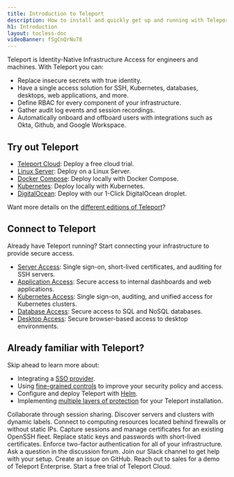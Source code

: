 ```yaml
---
title: Introduction to Teleport
description: How to install and quickly get up and running with Teleport.
h1: Introduction
layout: tocless-doc
videoBanner: fSgCnQrNu78
---
```


Teleport is Identity-Native Infrastructure Access for engineers and machines. With Teleport you can:

- Replace insecure secrets with true identity.
- Have a single access solution for SSH, Kubernetes, databases, desktops, web applications, and more.
- Define RBAC for every component of your infrastructure.
- Gather audit log events and session recordings.
- Automatically onboard and offboard users with integrations such as Okta, Github, and Google Workspace.

## Try out Teleport

- [Teleport Cloud](https://goteleport.com/signup/): Deploy a free cloud trial.
- [Linux Server](./try-out-teleport/linux-server.mdx): Deploy on a Linux Server.
- [Docker Compose](./try-out-teleport/docker-compose.mdx): Deploy locally with Docker Compose.
- [Kubernetes](./try-out-teleport/local-kubernetes.mdx): Deploy locally with Kubernetes.
- [DigitalOcean](./try-out-teleport/digitalocean.mdx): Deploy with our 1-Click DigitalOcean droplet.

Want more details on the [different editions of Teleport](./choose-an-edition/introduction.mdx)?

## Connect to Teleport

Already have Teleport running? Start connecting your infrastructure to provide secure access.

- [Server Access](./server-access/getting-started.mdx): Single sign-on, short-lived certificates, and auditing for SSH servers.
- [Application Access](./application-access/introduction.mdx): Secure access to internal dashboards and web applications.
- [Kubernetes Access](./kubernetes-access/introduction.mdx): Single sign-on, auditing, and unified access for Kubernetes clusters.
- [Database Access](./database-access/introduction.mdx): Secure access to SQL and NoSQL databases.
- [Desktop Access](./desktop-access/introduction.mdx): Secure browser-based access to desktop environments.

## Already familiar with Teleport?

Skip ahead to learn more about:

- Integrating a [SSO provider](./access-controls/sso.mdx).
- Using [fine-grained controls](./access-controls/guides/guides.mdx) to improve your security policy and access.
- Configure and deploy Teleport with [Helm](./reference/helm-reference/helm-reference.mdx).
- Implementing [multiple layers of protection](./management/security/reduce-blast-radius) for your Teleport installation.

<TileSet>
    <TileList title="For developers" icon="stack">
        <TileListItem href="./connect-your-client/tsh.mdx#sharing-sessions">
            Collaborate through session sharing.
        </TileListItem>
        <TileListItem href="./management/admin/labels.mdx">
            Discover servers and clusters with dynamic labels.
        </TileListItem>
        <TileListItem href="./management/admin/adding-nodes.mdx#adding-a-node-located-behind-nat">
            Connect to computing resources located behind firewalls or without static IPs.
        </TileListItem>
    </TileList>
    <TileList title="For security teams" icon="lock">
        <TileListItem href="./server-access/guides/openssh.mdx">
            Capture sessions and manage certificates for an existing OpenSSH fleet.
        </TileListItem>
        <TileListItem href="./architecture/authentication.mdx#issuing-user-certificates">
            Replace static keys and passwords with short-lived certificates.
        </TileListItem>
        <TileListItem href="./access-controls/guides/webauthn.mdx">
            Enforce two-factor authentication for all of your infrastructure.
        </TileListItem>
    </TileList>
    <TileList title="Reach out" icon="question">
        <TileListItem href="https://github.com/gravitational/teleport/discussions">
            Ask a question in the discussion forum.
        </TileListItem>
        <TileListItem href="https://goteleport.com/slack">
            Join our Slack channel to get help with your setup.
        </TileListItem>
        <TileListItem href="https://github.com/gravitational/teleport/">
            Create an issue on GitHub.
        </TileListItem>
        <TileListItem href="https://goteleport.com/get-started/">
            Reach out to sales for a demo of Teleport Enterprise.
        </TileListItem>
        <TileListItem href="https://goteleport.com/signup/">
            Start a free trial of Teleport Cloud.
        </TileListItem>
    </TileList>
</TileSet>
